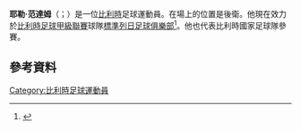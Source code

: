 '''耶勒·范達姆'''（{{lang-nl|Jelle Van Damme}}；{{bd|1983年|10月10日}}）是一位[[比利時|比利時]]足球運動員。在場上的位置是後衛。他現在效力於[[比利時足球甲級聯賽|比利時足球甲級聯賽]]球隊[[標準列日足球俱樂部|標準列日足球俱樂部]]<ref>{{cite news|title=R.S.C. Anderlecht 2–0 Royal Standard de Liège|url=http://www.standard.be/match-3675-r-s-c-anderlecht-royal-standard-de-liege/description-108.htm?lng=fr|publisher=Standard Liège|date=23 January 2011|accessdate=9 July 2013|language=fr|deadurl=yes|archiveurl=https://web.archive.org/web/20130921053309/http://www.standard.be/match-3675-r-s-c-anderlecht-royal-standard-de-liege/description-108.htm?lng=fr|archivedate=2013年9月21日}}</ref>。他也代表比利時國家足球隊參賽。
==參考資料==
{{Reflist}}
{{DEFAULTSORT:Van Damme}}
[[Category:比利時足球運動員|Category:比利時足球運動員]]
{{soccer-bio-stub}}